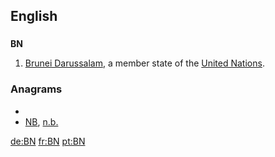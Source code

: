 {{also|bn|.bn}}
==English==

==={{abbreviation}}===
'''BN'''

# [[Brunei Darussalam]], a member state of the [[United Nations]].

===Anagrams===
* {{alphagram|bn}}
* [[NB#English|NB]], [[n.b.#English|n.b.]]


[[de:BN]]
[[fr:BN]]
[[pt:BN]]